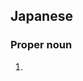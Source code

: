==Japanese==
{{ja-kanjitab|ゆき|のり|yomi=kun}}

===Proper noun===
{{ja-pos|proper|ゆきのり}}

# {{given name|male|lang=ja|sort=ゆきのり}}